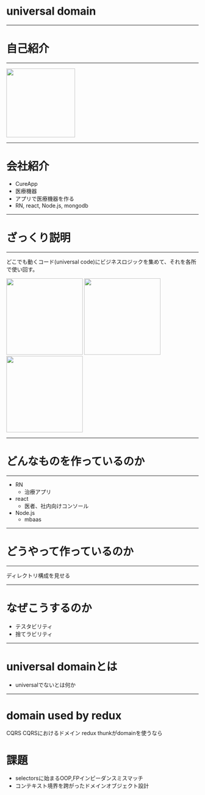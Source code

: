 

<Head>
  <title>universal domain</title>
</Head>

# universal domain

---
# 自己紹介
---
<img src="assets/images/yamatatsu.PNG" width="180" />

---
# 会社紹介
- CureApp
- 医療機器
- アプリで医療機器を作る
- RN, react, Node.js, mongodb

---
# ざっくり説明
---
どこでも動くコード(universal code)にビジネスロジックを集めて、それを各所で使い回す。

<img src="https://i.gyazo.com/cf7a19c454ee0a6ec7d5b50ef7380046.png" width="200"/>
<img src="https://i.gyazo.com/f290e0a72302605bb2562ea63a8ecaff.png" width="200"/>
<img src="https://i.gyazo.com/3cb38025994fa14468a7863c461a55f3.png" width="200"/>

---
# どんなものを作っているのか
---
- RN
  - 治療アプリ
- react
  - 医者、社内向けコンソール
- Node.js
  - mbaas

---
# どうやって作っているのか
---
ディレクトリ構成を見せる

---
# なぜこうするのか
- テスタビリティ
- 捨てラビリティ

---
# universal domainとは
- universalでないとは何か

---
# domain used by redux
CQRS
CQRSにおけるドメイン
redux thunkがdomainを使うなら

# 課題
- selectorsに始まるOOP,FPインピーダンスミスマッチ
- コンテキスト境界を跨がったドメインオブジェクト設計
